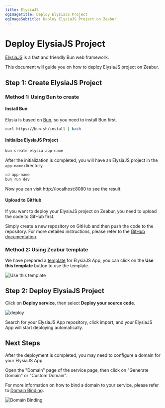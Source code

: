 ```yaml
---
title: ElysiaJS
ogImageTitle: Deploy ElysiaJS Project
ogImageSubtitle: Deploy ElysiaJS Project on Zeabur
---
```


# Deploy ElysiaJS Project

[ElysiaJS](https://elysiajs.com) is a fast and friendly Bun web framework.

This document will guide you on how to deploy ElysiaJS project on Zeabur.

## Step 1: Create ElysiaJS Project

### Method 1: Using Bun to create

#### Install Bun

Elysia is based on [Bun](https://bun.sh/), so you need to install Bun first.

```bash
curl https://bun.sh/install | bash
```

#### Initialize ElysiaJS Project

```bash
bun create elysia app-name
```

After the initialization is completed, you will have an ElysiaJS project in the `app-name` directory.

```bash
cd app-name
bun run dev
```

Now you can visit http://localhost:8080 to see the result.

#### Upload to GitHub

If you want to deploy your ElysiaJS project on Zeabur, you need to upload the code to GitHub first.

Simply create a new repository on GitHub and then push the code to the repository. For more detailed instructions, please refer to the [GitHub documentation](https://docs.github.com/en/github/importing-your-projects-to-github/adding-an-existing-project-to-github-using-the-command-line).

### Method 2: Using Zeabur template

We have prepared a [template](https://github.com/zeabur/elysia-template) for ElysiaJS App, you can click on the **Use this template** button to use the template.

![Use this template](/guides/bun/elysia/template.png)

## Step 2: Deploy ElysiaJS Project

Click on **Deploy service**, then select **Deploy your source code**.

![deploy](/deploy/common/select-service.en-US.png)

Search for your ElysiaJS App repository, click import, and your ElysiaJS App will start deploying automatically.

## Next Steps

After the deployment is completed, you may need to configure a domain for your ElysiaJS App.

Open the "Domain" page of the service page, then click on "Generate Domain" or "Custom Domain".

For more information on how to bind a domain to your service, please refer to [Domain Binding](../deploy/domain-binding).

![Domain Binding](/guides/bun/elysia/domain.png)